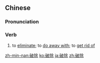 ==Chinese==
{{zh-forms}}

===Pronunciation===
{{zh-pron
|m=pòchú
|c=po3 ceoi4
|mn=qz:phò͘-tîr/tw,xm:phò-tû/twvk,zz:phò-tî
|cat=v
}}

===Verb===
{{zh-verb}}

# to [[eliminate]]; to [[do away with]]; to [[get rid of]]

{{zh-cat|Advanced}}

[[zh-min-nan:破除]]
[[ko:破除]]
[[ja:破除]]
[[zh:破除]]
